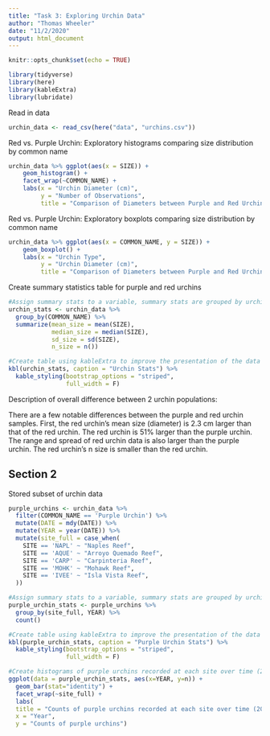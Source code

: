 ```yaml
---
title: "Task 3: Exploring Urchin Data"
author: "Thomas Wheeler"
date: "11/2/2020"
output: html_document
---
```


```r
knitr::opts_chunk$set(echo = TRUE)

library(tidyverse)
library(here)
library(kableExtra)
library(lubridate)

```

Read in data
```r
urchin_data <- read_csv(here("data", "urchins.csv"))

```

Red vs. Purple Urchin: Exploratory histograms comparing size distribution by common name
```r
urchin_data %>% ggplot(aes(x = SIZE)) +
    geom_histogram() +
    facet_wrap(~COMMON_NAME) +
    labs(x = "Urchin Diameter (cm)",
         y = "Number of Observations",
         title = "Comparison of Diameters between Purple and Red Urchins")
```

Red vs. Purple Urchin: Exploratory boxplots comparing size distribution by common name
```r
urchin_data %>% ggplot(aes(x = COMMON_NAME, y = SIZE)) +
    geom_boxplot() +
    labs(x = "Urchin Type",
         y = "Urchin Diameter (cm)",
         title = "Comparison of Diameters between Purple and Red Urchins")
```

Create summary statistics table for purple and red urchins
```r
#Assign summary stats to a variable, summary stats are grouped by urchin common name
urchin_stats <- urchin_data %>% 
  group_by(COMMON_NAME) %>% 
  summarize(mean_size = mean(SIZE), 
            median_size = median(SIZE), 
            sd_size = sd(SIZE), 
            n_size = n())

#Create table using kableExtra to improve the presentation of the data
kbl(urchin_stats, caption = "Urchin Stats") %>%
  kable_styling(bootstrap_options = "striped",
                full_width = F)
```

Description of overall difference between 2 urchin populations:

There are a few notable differences between the purple and red urchin samples. First, the red urchin's mean size (diameter) is 2.3 cm larger than that of the red urchin. The red urchin is 51% larger than the purple urchin. The range and spread of red urchin data is also larger than the purple urchin. The red urchin's n size is smaller than the red urchin.

## Section 2

Stored subset of urchin data
```r
purple_urchins <- urchin_data %>% 
  filter(COMMON_NAME == 'Purple Urchin') %>% 
  mutate(DATE = mdy(DATE)) %>% 
  mutate(YEAR = year(DATE)) %>% 
  mutate(site_full = case_when(
    SITE == 'NAPL' ~ "Naples Reef",
    SITE == 'AQUE' ~ "Arroyo Quemado Reef",
    SITE == 'CARP' ~ "Carpinteria Reef",
    SITE == 'MOHK' ~ "Mohawk Reef",
    SITE == 'IVEE' ~ "Isla Vista Reef",
  ))

#Assign summary stats to a variable, summary stats are grouped by urchin common name
purple_urchin_stats <- purple_urchins %>% 
  group_by(site_full, YEAR) %>% 
  count()

#Create table using kableExtra to improve the presentation of the data
kbl(purple_urchin_stats, caption = "Purple Urchin Stats") %>%
  kable_styling(bootstrap_options = "striped",
                full_width = F)
```


```r
#Create histograms of purple urchins recorded at each site over time (2008-2020)
ggplot(data = purple_urchin_stats, aes(x=YEAR, y=n)) +
  geom_bar(stat="identity") + 
  facet_wrap(~site_full) +
  labs(
  title = "Counts of purple urchins recorded at each site over time (2008-2020)",
  x = "Year",
  y = "Counts of purple urchins") 
```

